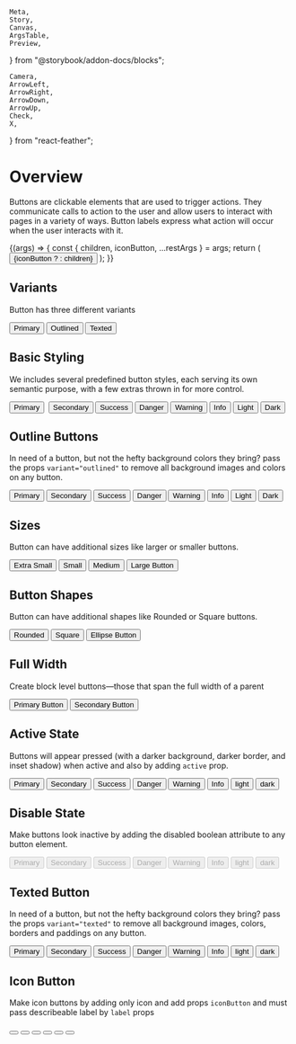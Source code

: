     Meta,
    Story,
    Canvas,
    ArgsTable,
    Preview,
} from "@storybook/addon-docs/blocks";

    Camera,
    ArrowLeft,
    ArrowRight,
    ArrowDown,
    ArrowUp,
    Check,
    X,
} from "react-feather";

<Meta title="UI/Button" component={Button} />

# Overview

Buttons are clickable elements that are used to trigger actions. They communicate calls to action to the user and allow users to interact with pages in a variety of ways. Button labels express what action will occur when the user interacts with it.

<Canvas>
    <Story
        name="Button Controls"
        argTypes={{
            type: {
                control: {
                    type: `select`,
                },
            },
            variant: {
                control: {
                    type: `select`,
                },
            },
            color: {
                control: {
                    type: `select`,
                },
            },
            size: {
                control: {
                    type: `select`,
                },
            },
            shape: {
                control: {
                    type: `select`,
                },
            },
        }}
        args={{
            type: `button`,
            variant: `contained`,
            color: `primary`,
            size: `md`,
            shape: `rounded`,
            children: `Button`,
        }}
    >
        {(args) => {
            const { children, iconButton, ...restArgs } = args;
            return (
                <Button {...restArgs}>
                    {iconButton ? <Camera size="24" /> : children}
                </Button>
            );
        }}
    </Story>
</Canvas>

<ArgsTable of={Button} story="Button Controls" />

## Variants

Button has three different variants

<Preview withToolbar>
    <Story name="Variant">
        <Button variant="contained" color="primary">
            Primary
        </Button>
        <Button variant="outlined" color="primary">
            Outlined
        </Button>
        <Button variant="texted" color="primary">
            Texted
        </Button>
    </Story>
</Preview>

## Basic Styling

We includes several predefined button styles, each serving its own semantic purpose, with a few extras thrown in for more control.

<Preview withToolbar>
    <Story name="Color">
        <Button color="primary">Primary</Button>&nbsp;
        <Button color="secondary">Secondary</Button>
        <Button color="success">Success</Button>
        <Button color="danger">Danger</Button>
        <Button color="warning">Warning</Button>
        <Button color="info">Info</Button>
        <Button color="light">Light</Button>
        <Button color="dark">Dark</Button>
    </Story>
</Preview>

## Outline Buttons

In need of a button, but not the hefty background colors they bring? pass the props `variant="outlined"` to remove all background images and colors on any button.

<Preview withToolbar>
    <Story name="Outlined">
        <Button color="primary" variant="outlined">
            Primary
        </Button>
        <Button color="secondary" variant="outlined">
            Secondary
        </Button>
        <Button color="success" variant="outlined">
            Success
        </Button>
        <Button color="danger" variant="outlined">
            Danger
        </Button>
        <Button color="warning" variant="outlined">
            Warning
        </Button>
        <Button color="info" variant="outlined">
            Info
        </Button>
        <Button color="light" variant="outlined">
            Light
        </Button>
        <Button color="dark" variant="outlined">
            Dark
        </Button>
    </Story>
</Preview>

## Sizes

Button can have additional sizes like larger or smaller buttons.

<Preview withToolbar>
    <Story name="Size">
        <Button color="primary" size="xs">
            Extra Small
        </Button>
        <Button color="primary" size="sm">
            Small
        </Button>
        <Button color="primary" size="md">
            Medium
        </Button>
        <Button color="primary" size="lg">
            Large Button
        </Button>
    </Story>
</Preview>

## Button Shapes

Button can have additional shapes like Rounded or Square buttons.

<Preview withToolbar>
    <Story name="Shape">
        <Button color="primary" shape="rounded">
            Rounded
        </Button>
        <Button color="primary" shape="square">
            Square
        </Button>
        <Button color="primary" shape="ellipse">
            Ellipse Button
        </Button>
    </Story>
</Preview>

## Full Width

Create block level buttons—those that span the full width of a parent

<Preview withToolbar>
    <Story name="Full Width">
        <Button color="primary" fullwidth>
            Primary Button
        </Button>
        <Button color="secondary" fullwidth>
            Secondary Button
        </Button>
    </Story>
</Preview>

## Active State

Buttons will appear pressed (with a darker background, darker border, and inset shadow) when active and also by adding `active` prop.

<Preview withToolbar>
    <Story name="Active State">
        <Button color="primary" active>
            Primary
        </Button>
        <Button color="secondary" active>
            Secondary
        </Button>
        <Button color="success" active>
            Success
        </Button>
        <Button color="danger" active>
            Danger
        </Button>
        <Button color="warning" active>
            Warning
        </Button>
        <Button color="info" active>
            Info
        </Button>
        <Button color="light" active>
            light
        </Button>
        <Button color="dark" active>
            dark
        </Button>
    </Story>
</Preview>

## Disable State

Make buttons look inactive by adding the disabled boolean attribute to any button element.

<Preview withToolbar>
    <Story name="Disabled State">
        <Button color="primary" disabled>
            Primary
        </Button>
        <Button color="secondary" disabled>
            Secondary
        </Button>
        <Button color="success" disabled>
            Success
        </Button>
        <Button color="danger" disabled>
            Danger
        </Button>
        <Button color="warning" disabled>
            Warning
        </Button>
        <Button color="info" disabled>
            Info
        </Button>
        <Button color="light" disabled>
            light
        </Button>
        <Button color="dark" disabled>
            dark
        </Button>
    </Story>
</Preview>

## Texted Button

In need of a button, but not the hefty background colors they bring? pass the props `variant="texted"` to remove all background images, colors, borders and paddings on any button.

<Preview withToolbar>
    <Story name="Texted Button">
        <Button color="primary" variant="texted">
            Primary
        </Button>
        <Button color="secondary" variant="texted">
            Secondary
        </Button>
        <Button color="success" variant="texted">
            Success
        </Button>
        <Button color="danger" variant="texted">
            Danger
        </Button>
        <Button color="warning" variant="texted">
            Warning
        </Button>
        <Button color="info" variant="texted">
            Info
        </Button>
        <Button color="light" variant="texted">
            light
        </Button>
        <Button color="dark" variant="texted">
            dark
        </Button>
    </Story>
</Preview>

## Icon Button

Make icon buttons by adding only icon and add props `iconButton` and must pass describeable label by `label` props

<Preview withToolbar>
    <Story name="Icon Buttons">
        <Button color="primary" iconButton size="xs" label="XS Icon">
            <ArrowLeft size="16" />
        </Button>
        <Button color="secondary" iconButton size="sm" label="SM Icon">
            <ArrowRight size="20" />
        </Button>
        <Button color="success" iconButton size="md" label="MD Icon">
            <Check size="24" />
        </Button>
        <Button color="danger" iconButton size="lg" label="LG Icon">
            <X size="30" />
        </Button>
        <Button
            color="warning"
            iconButton
            variant="outlined"
            label="Warning Icon"
        >
            <ArrowDown size="20" />
        </Button>
        <Button color="info" variant="texted" label="Texted Icon">
            <ArrowUp size="20" />
        </Button>
    </Story>
</Preview>
